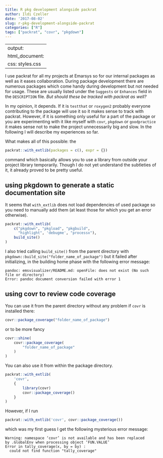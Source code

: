 ```yaml
---
title: R pkg development alongside packrat
author: Ildi Czeller
date: '2017-08-02'
slug: r-pkg-development-alongside-packrat
categories: ["R"]
tags: ["packrat", "covr", "pkgdown"]
---
```


---
output: 
  html_document:
    css: styles.css
---

I use packrat for all my projects at Emarsys so for our internal packages as well as it eases collaboration. During package development there are numerous packages which come handy during development but not needed for usage. These are usually listed under the `Suggests` or `Enhances` field in the `DESCRIPTION` file. *But should these be tracked with packrat as well?* 

In my opinion, it depends. If it is `testthat` or `roxygen2` probably everyone contributing to the package will use it so it makes sense to track with packrat. However, if it is  something only useful for a part of the package or you are experimenting with it like myself with `covr`, `pkgdown` or `goodpractice` it makes sense not to make the project unnecessarily big and slow. In the following I will describe my experiences so far.

What makes all of this possible: the 
```r
packrat::with_extlib(packages = c(), expr = {})
```
command which basically allows you to use a library from outside your project library temporarily. Though I do not yet understand the subtleties of it, it already proved to be pretty useful.

## using pkgdown to generate a static documentation site

It seems that `with_extlib` does not load dependencies of used package so you need to manually add them (at least those for which you get an error otherwise).

```r
packrat::with_extlib(
    c("pkgdown", "pkgload", "pkgbuild",
      "highlight", 'debugme', "processx"),
    build_site()
)
```

I also tried calling `build_site()` from the parent directory with `pkgdown::build_site("folder_name_of_package")` but it failed after initializing, in the building home phase with the following error message:
```
pandoc: emsvisualizer/README.md: openFile: does not exist (No such file or directory)
Error: pandoc document conversion failed with error 1
```

## using covr to review code coverage

You can use it from the parent directory without any problem if `covr` is installed there:
```r
covr::package_coverage("folder_name_of_package")
```
or to be more fancy
```r
covr::shine(
    covr::package_coverage(
        "folder_name_of_package"
    )
)
```

You can also use it from within the package directory.
```r
packrat::with_extlib(
    'covr',
    {
        library(covr)
        covr::package_coverage()
    }
)
```

However, if I run 
```r
packrat::with_extlib('covr', covr::package_coverage())
```
which was my first guess I get the following mysterious error message:
```
Warning: namespace ‘covr’ is not available and has been replaced
by .GlobalEnv when processing object ‘FUN.VALUE’
Error in tally_coverage(x, by = by) : 
  could not find function "tally_coverage"
```
